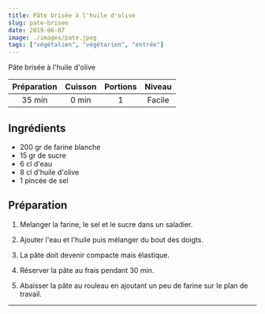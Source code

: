```yaml
---
title: Pâte brisée à l'huile d'olive
slug: pate-brisee
date: 2019-06-07
image: ./images/pate.jpeg
tags: ["végétalien", "végétarien", "entrée"]
---
```


<StyledParagraph>Pâte brisée à l'huile d'olive</StyledParagraph>

| Préparation | Cuisson | Portions | Niveau |
| :-: | :-: | :-: | :-: |
| 35 min | 0 min | 1 | Facile |

## Ingrédients
- <ListItem>200 gr de farine blanche</ListItem>
- <ListItem>15 gr de sucre</ListItem>
- <ListItem>6 cl d'eau</ListItem>
- <ListItem>8 cl d'huile d'olive</ListItem>
- <ListItem>1 pincée de sel</ListItem>

## Préparation

1. Melanger la farine, le sel et le sucre dans un saladier.

2. Ajouter l'eau et l'huile puis mélanger du bout des doigts.

3. La pâte doit devenir compacte mais élastique.

4. Réserver la pâte au frais pendant 30 min.

5. Abaisser la pâte au rouleau en ajoutant un peu de farine sur le plan de travail.

---
